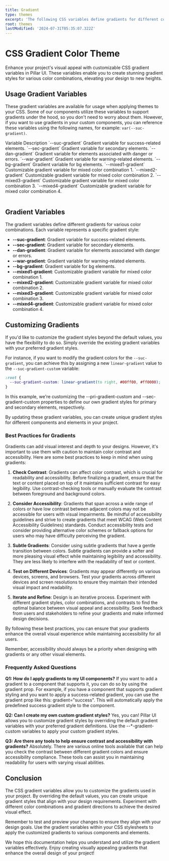 ```yaml
---
title: Gradient
type: themes
excerpt: 'The following CSS variables define gradients for different color combinations. These variables allow you to customize the gradients used in your project. If you prefer different gradient styles, you can override these values according to your needs.'
root: themes
lastModified: '2024-07-31T05:35:07.322Z'
---
```


# CSS Gradient Color Theme

Enhance your project's visual appeal with customizable CSS gradient variables in Pillar UI. These variables enable you to create stunning gradient styles for various color combinations, elevating your design to new heights.

## Usage Gradient Variables

These gradient variables are available for usage when applying themes to your CSS. Some of our components utilize these variables to support gradients under the hood, so you don't need to worry about them. However, if you want to use gradients in your custom components, you can reference these variables using the following names, for example: `var(--suc-gradient)`.

<Table>
  <TableRow type="head">
    <TableColumn as="th">Variable</TableColumn>
    <TableColumn as="th">Description</TableColumn>
  </TableRow>
  <TableRow>
    <TableColumn>`--suc-gradient`</TableColumn>
    <TableColumn>Gradient variable for success-related elements.</TableColumn>
  </TableRow>
  <TableRow>
    <TableColumn>`--sec-gradient`</TableColumn>
    <TableColumn>Gradient variable for secondary elements.</TableColumn>
  </TableRow>
  <TableRow>
    <TableColumn>`--dan-gradient`</TableColumn>
    <TableColumn>Gradient variable for elements associated with danger or errors.</TableColumn>
  </TableRow>
  <TableRow>
    <TableColumn>`--war-gradient`</TableColumn>
    <TableColumn>Gradient variable for warning-related elements.</TableColumn>
  </TableRow>
  <TableRow>
    <TableColumn>`--bg-gradient`</TableColumn>
    <TableColumn>Gradient variable for bg elements.</TableColumn>
  </TableRow>
  <TableRow>
    <TableColumn>`--mixed1-gradient`</TableColumn>
    <TableColumn>Customizable gradient variable for mixed color combination 1.</TableColumn>
  </TableRow>
  <TableRow>
    <TableColumn>`--mixed2-gradient`</TableColumn>
    <TableColumn>Customizable gradient variable for mixed color combination 2.</TableColumn>
  </TableRow>
  <TableRow>
    <TableColumn>`--mixed3-gradient`</TableColumn>
    <TableColumn>Customizable gradient variable for mixed color combination 3.</TableColumn>
  </TableRow>
  <TableRow>
    <TableColumn>`--mixed4-gradient`</TableColumn>
    <TableColumn>Customizable gradient variable for mixed color combination 4.</TableColumn>
  </TableRow>
</Table>

## Gradient Variables

The gradient variables define different gradients for various color combinations. Each variable represents a specific gradient style:

- **--suc-gradient**: Gradient variable for success-related elements.
- **--sec-gradient**: Gradient variable for secondary elements.
- **--dan-gradient**: Gradient variable for elements associated with danger or errors.
- **--war-gradient**: Gradient variable for warning-related elements.
- **--bg-gradient**: Gradient variable for bg elements.
- **--mixed1-gradient**: Customizable gradient variable for mixed color combination 1.
- **--mixed2-gradient**: Customizable gradient variable for mixed color combination 2.
- **--mixed3-gradient**: Customizable gradient variable for mixed color combination 3.
- **--mixed4-gradient**: Customizable gradient variable for mixed color combination 4.

## Customizing Gradients

If you'd like to customize the gradient styles beyond the default values, you have the flexibility to do so. Simply override the existing gradient variables with your preferred gradient styles.

For instance, if you want to modify the gradient colors for the `--suc-gradient`, you can achieve this by assigning a new `linear-gradient` value to the `--suc-gradient-custom` variable:

```css showLineNumbers title="themes.css"
:root {
  --suc-gradient-custom: linear-gradient(to right, #00ff00, #ff0000);
}
```

In this example, we're customizing the --pri-gradient-custom and --sec-gradient-custom properties to define our own gradient styles for primary and secondary elements, respectively.

By updating these gradient variables, you can create unique gradient styles for different components and elements in your project.

### Best Practices for Gradients

Gradients can add visual interest and depth to your designs. However, it's important to use them with caution to maintain color contrast and accessibility. Here are some best practices to keep in mind when using gradients:

1. **Check Contrast**: Gradients can affect color contrast, which is crucial for readability and accessibility. Before finalizing a gradient, ensure that the text or content placed on top of it maintains sufficient contrast for easy legibility. Use contrast-checking tools or manually evaluate the contrast between foreground and background colors.

2. **Consider Accessibility**: Gradients that span across a wide range of colors or have low contrast between adjacent colors may not be accessible for users with visual impairments. Be mindful of accessibility guidelines and strive to create gradients that meet WCAG (Web Content Accessibility Guidelines) standards. Conduct accessibility tests and consider providing alternative color schemes or fallback options for users who may have difficulty perceiving the gradient.

3. **Subtle Gradients**: Consider using subtle gradients that have a gentle transition between colors. Subtle gradients can provide a softer and more pleasing visual effect while maintaining legibility and accessibility. They are less likely to interfere with the readability of text or content.

4. **Test on Different Devices**: Gradients may appear differently on various devices, screens, and browsers. Test your gradients across different devices and screen resolutions to ensure they maintain their intended visual impact and readability.

5. **Iterate and Refine**: Design is an iterative process. Experiment with different gradient styles, color combinations, and contrasts to find the optimal balance between visual appeal and accessibility. Seek feedback from users and stakeholders to refine your gradients and make informed design decisions.

By following these best practices, you can ensure that your gradients enhance the overall visual experience while maintaining accessibility for all users.

Remember, accessibility should always be a priority when designing with gradients or any other visual elements.

### Frequently Asked Questions

**Q1: How do I apply gradients to my UI components?**
If you want to add a gradient to a component that supports it, you can do so by using the gradient prop. For example, if you have a component that supports gradient styling and you want to apply a success-related gradient, you can use the gradient prop like this: gradient="success". This will automatically apply the predefined success gradient style to the component.

**Q2: Can I create my own custom gradient styles?**
Yes, you can! Pillar UI allows you to customize gradient styles by overriding the default gradient variables with your preferred gradient definitions. Use the --\*-gradient-custom variables to apply your custom gradient styles.

**Q3: Are there any tools to help ensure contrast and accessibility with gradients?**
Absolutely. There are various online tools available that can help you check the contrast between different gradient colors and ensure accessibility compliance. These tools can assist you in maintaining readability for users with varying visual abilities.

## Conclusion

The CSS gradient variables allow you to customize the gradients used in your project. By overriding the default values, you can create unique gradient styles that align with your design requirements. Experiment with different color combinations and gradient directions to achieve the desired visual effect.

Remember to test and preview your changes to ensure they align with your design goals. Use the gradient variables within your CSS stylesheets to apply the customized gradients to various components and elements.

We hope this documentation helps you understand and utilize the gradient variables effectively. Enjoy creating visually appealing gradients that enhance the overall design of your project!
